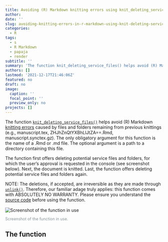```yaml
---
title: Avoiding (R) Markdown knitting errors using knit_deleting_service_files()
author: 
date: ''
slug: avoiding-knitting-errors-in-r-markdown-using-knit-deleting-service-files
categories:
  - R
tags:
  - s
  - R Markdown
  - papaja
  - render
subtitle: ''
summary: 'The function knit_deleting_service_files() helps avoid (R) Markdown knitting errors caused by files and folders remaining from previous knittings (e.g., manuscript.tex, ZHJhZnQtYXBhLlJtZA==.Rmd, manuscript.synctex.gz). The only obligatory argument for this function is the name of a .Rmd or .md file. The optional argument is a path to a directory containing this file. The function first offers szeleting potential service files and folders in the directory. A confirmation is required in the console (see screenshot below). Next, the document is knitted. Last, the function offers deleting potential service files and folders again.'
authors: []
lastmod: '2021-12-17T21:46:06Z'
featured: no
draft: no
image:
  caption: ''
  focal_point: ''
  preview_only: no
projects: []
---
```



The function [`knit_deleting_service_files()`](https://github.com/pablobernabeu/knit_deleting_service_files/blob/main/knit_deleting_service_files.R) helps avoid (R) Markdown [knitting errors](/2021/tackling-knitting-errors-in-r-markdown/) caused by files and folders remaining from previous knittings (e.g., manuscript.tex, ZHJhZnQtYXBhLlJtZA==.Rmd, manuscript.synctex.gz). The only obligatory argument for this function is the name of a .Rmd or .md file. The optional argument is a path to a directory containing this file.

The function first offers deleting potential service files and folders, for which the user's approval is requested in the console (see screenshot below). Next, the document is knitted. Last, the function offers deleting potential service files and folders again.

NOTE: The deletions, if accepted, are irreversible as they are made through [`unlink()`](https://stat.ethz.ch/R-manual/R-devel/library/base/html/unlink.html). Therefore, our familiar adage truly applies: this function comes with ABSOLUTELY NO WARRANTY. Please ensure you understand the [source code](https://github.com/pablobernabeu/knit_deleting_service_files/blob/main/knit_deleting_service_files.R) before using the function.

<img src='images/Screenshot 2021-12-18 at 20.27.49.png' alt='Screenshot of the function in use' style='margin-top:2px; margin-bottom:-2px;'></img>

<span style='font-size:90%; color: #899499;'>Screenshot of the function in use.</span>


## The function

<script src="https://emgithub.com/embed-v2.js?target=https%3A%2F%2Fgithub.com%2Fpablobernabeu%2Fknit_deleting_service_files%2Fblob%2Fmain%2Fknit_deleting_service_files.R&style=a11y-dark&type=code&showBorder=on&showLineNumbers=on&showFileMeta=on&showFullPath=on&showCopy=on"></script>

